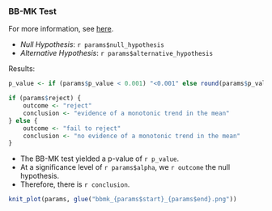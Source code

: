 ### BB-MK Test

For more information, see [here](https://rileywheadon.github.io/ffa-framework/articles/eda-trend-ams-mean.html#bb-mk-test). 

- *Null Hypothesis*: `r params$null_hypothesis`
- *Alternative Hypothesis*: `r params$alternative_hypothesis`

Results:

```r
p_value <- if (params$p_value < 0.001) "<0.001" else round(params$p_value, 3)

if (params$reject) {
	outcome <- "reject"
	conclusion <- "evidence of a monotonic trend in the mean"
} else {
	outcome <- "fail to reject"	
	conclusion <- "no evidence of a monotonic trend in the mean"
}
```

- The BB-MK test yielded a p-value of `r p_value`.
- At a significance level of `r params$alpha`, we `r outcome` the null hypothesis.
- Therefore, there is `r conclusion`.

```r
knit_plot(params, glue("bbmk_{params$start}_{params$end}.png"))
```


